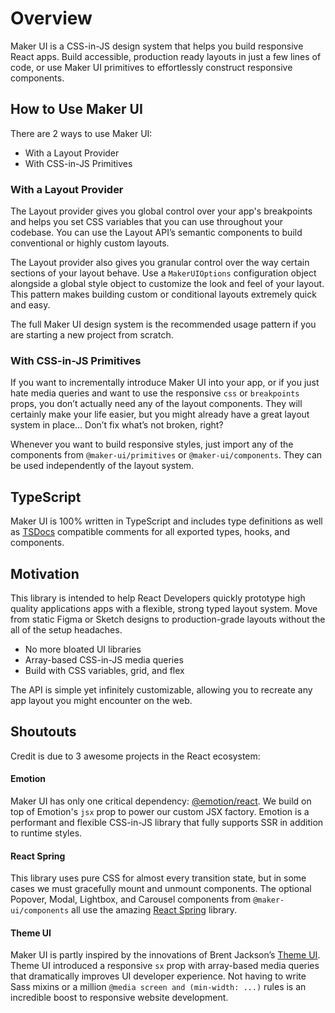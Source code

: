 # Overview

Maker UI is a CSS-in-JS design system that helps you build responsive React apps. Build accessible, production ready layouts in just a few lines of code, or use Maker UI primitives to effortlessly construct responsive components.

## How to Use Maker UI

There are 2 ways to use Maker UI:

- With a Layout Provider
- With CSS-in-JS Primitives

### With a Layout Provider

The Layout provider gives you global control over your app's breakpoints and helps you set CSS variables that you can use throughout your codebase. You can use the Layout API’s semantic components to build conventional or highly custom layouts.

The Layout provider also gives you granular control over the way certain sections of your layout behave. Use a `MakerUIOptions` configuration object alongside a global style object to customize the look and feel of your layout. This pattern makes building custom or conditional layouts extremely quick and easy.

<Callout>
  The full Maker UI design system is the recommended usage pattern if you are
  starting a new project from scratch.
</Callout>

### With CSS-in-JS Primitives

If you want to incrementally introduce Maker UI into your app, or if you just hate media queries and want to use the responsive `css` or `breakpoints` props, you don’t actually need any of the layout components. They will certainly make your life easier, but you might already have a great layout system in place… Don’t fix what’s not broken, right?

Whenever you want to build responsive styles, just import any of the components from `@maker-ui/primitives` or `@maker-ui/components`. They can be used independently of the layout system.

## TypeScript

Maker UI is 100% written in TypeScript and includes type definitions as well as [TSDocs](https://tsdoc.org/) compatible comments for all exported types, hooks, and components.

## Motivation

This library is intended to help React Developers quickly prototype high quality applications apps with a flexible, strong typed layout system. Move from static Figma or Sketch designs to production-grade layouts without the all of the setup headaches.

- No more bloated UI libraries
- Array-based CSS-in-JS media queries
- Build with CSS variables, grid, and flex

The API is simple yet infinitely customizable, allowing you to recreate any app layout you might encounter on the web.

## Shoutouts

Credit is due to 3 awesome projects in the React ecosystem:

#### Emotion

Maker UI has only one critical dependency: [@emotion/react](https://github.com/emotion-js/emotion). We build on top of Emotion's `jsx` prop to power our custom JSX factory. Emotion is a performant and flexible CSS-in-JS library that fully supports SSR in addition to runtime styles.

#### React Spring

This library uses pure CSS for almost every transition state, but in some cases we must gracefully mount and unmount components. The optional Popover, Modal, Lightbox, and Carousel components from `@maker-ui/components` all use the amazing [React Spring](https://github.com/pmndrs/react-spring) library.

#### Theme UI

Maker UI is partly inspired by the innovations of Brent Jackson’s [Theme UI](https://github.com/system-ui/theme-ui). Theme UI introduced a responsive `sx` prop with array-based media queries that dramatically improves UI developer experience. Not having to write Sass mixins or a million `@media screen and (min-width: ...)` rules is an incredible boost to responsive website development.
